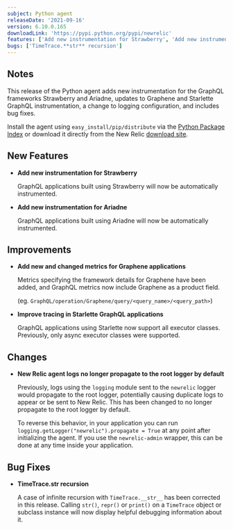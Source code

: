 ```yaml
---
subject: Python agent
releaseDate: '2021-09-16'
version: 6.10.0.165
downloadLink: 'https://pypi.python.org/pypi/newrelic'
features: ['Add new instrumentation for Strawberry', 'Add new instrumentation for Ariadne', 'Add new and changed metrics for Graphene applications', 'Improve tracing in Starlette GraphQL applications']
bugs: ['TimeTrace.**str** recursion']
---
```


## Notes

This release of the Python agent adds new instrumentation for the GraphQL frameworks Strawberry and Ariadne, updates to Graphene and Starlette GraphQL instrumentation, a change to logging configuration, and includes bug fixes.

Install the agent using `easy_install/pip/distribute` via the [Python Package Index](https://pypi.python.org/pypi/newrelic) or download it directly from the New Relic [download site](http://download.newrelic.com/python_agent/release).

## New Features

* **Add new instrumentation for Strawberry**

  GraphQL applications built using Strawberry will now be automatically instrumented.

* **Add new instrumentation for Ariadne**

  GraphQL applications built using Ariadne will now be automatically instrumented.

## Improvements

* **Add new and changed metrics for Graphene applications**

  Metrics specifying the framework details for Graphene have been added, and GraphQL metrics now include Graphene as a product field.

  (eg. `GraphQL/operation/Graphene/query/<query_name>/<query_path>`)

* **Improve tracing in Starlette GraphQL applications**

  GraphQL applications using Starlette now support all executor classes. Previously, only async executor classes were supported.

## Changes

* **New Relic agent logs no longer propagate to the root logger by default**

  Previously, logs using the `logging` module sent to the `newrelic` logger would propagate to the root logger, potentially causing duplicate logs to appear or be sent to New Relic. This has been changed to no longer propagate to the root logger by default.

  To reverse this behavior, in your application you can run `logging.getLogger("newrelic").propagate = True` at any point after initializing the agent. If you use the `newrelic-admin` wrapper, this can be done at any time inside your application.

## Bug Fixes

* **TimeTrace.**str** recursion**

  A case of infinite recursion with `TimeTrace.__str__` has been corrected in this release. Calling `str()`, `repr()` or `print()` on a `TimeTrace` object or subclass instance will now display helpful debugging information about it.
